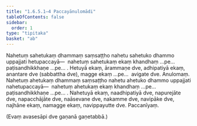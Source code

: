 ```yaml
---
title: "1.6.5.1–4 Paccayānulomādi"
tableOfContents: false
sidebar:
  order: 1
type: "tipitaka"
basket: "ab"
---
```



<DynamicBreadcrumb />

<Division number="172">

<Paragraph number="476">
Nahetuṃ sahetukaṃ dhammaṃ saṃsaṭṭho nahetu sahetuko dhammo uppajjati hetupaccayā—  nahetuṃ sahetukaṃ ekaṃ khandhaṃ …pe…  paṭisandhikkhaṇe …pe… .
</Paragraph>

</Division>
<Division number="173">

<Paragraph number="477">
Hetuyā ekaṃ, ārammaṇe dve, adhipatiyā ekaṃ, anantare dve (sabbattha dve), magge ekaṃ …pe…  avigate dve.

</Paragraph>
</Division>

<Paragraph number="478" type="center">
Anulomaṃ.


</Paragraph>

<Division number="174">

<Paragraph number="479">
Nahetuṃ ahetukaṃ dhammaṃ saṃsaṭṭho nahetu ahetuko dhammo uppajjati nahetupaccayā—  nahetuṃ ahetukaṃ ekaṃ khandhaṃ …pe…  paṭisandhikkhaṇe …pe… .
</Paragraph>

</Division>
<Division number="175">

<Paragraph number="480">
Nahetuyā ekaṃ, naadhipatiyā dve, napurejāte dve, napacchājāte dve, naāsevane dve, nakamme dve, navipāke dve, najhāne ekaṃ, namagge ekaṃ, navippayutte dve.

</Paragraph>
</Division>

<Paragraph number="481" type="center">
Paccanīyaṃ.

  
(Evaṃ avasesāpi dve gaṇanā gaṇetabbā.)
</Paragraph>